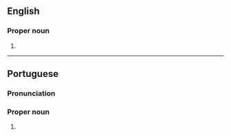 ==English==
{{wikipedia}}

===Proper noun===
{{en-proper noun|head=Rio Branco}}

# {{place|en|municipality/state capital|s/Acre|c/Brazil}}

----

==Portuguese==

===Pronunciation===
{{pt-IPA}}

===Proper noun===
{{pt-proper noun|head=[[rio|Rio]] [[branco|Branco]]}}

# {{place|pt|municipality/state capital|s/Acre|c/Brazil}}